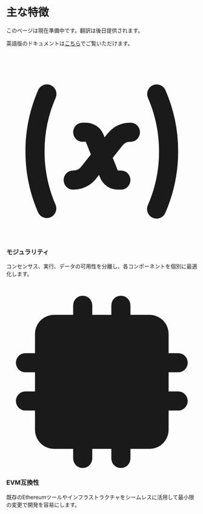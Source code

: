 # 主な特徴

このページは現在準備中です。翻訳は後日提供されます。

英語版のドキュメントは[こちら](/en/getting-started/key-features)でご覧いただけます。

<div className="grid grid-cols-1 md:grid-cols-2 gap-6 mt-6">
  <div className="bg-white dark:bg-gray-800 p-6 rounded-lg border border-gray-200 dark:border-gray-700 shadow-sm">
    <h3 className="flex items-center text-lg font-semibold mb-2">
      <svg xmlns="http://www.w3.org/2000/svg" className="h-5 w-5 mr-2 text-nero-brand" viewBox="0 0 20 20" fill="currentColor">
        <path fillRule="evenodd" d="M4.649 3.084A1 1 0 015.163 4.4 13.95 13.95 0 004 10c0 1.993.416 3.886 1.164 5.6a1 1 0 01-1.832.8A15.95 15.95 0 012 10c0-2.274.475-4.44 1.332-6.4a1 1 0 011.317-.516zM12.96 7a3 3 0 00-2.342 1.126l-.328.41-.111-.279A2 2 0 008.323 7H8a1 1 0 000 2h.323l.532 1.33-1.035 1.295a1 1 0 01-.781.375H7a1 1 0 100 2h.039a3 3 0 002.342-1.126l.328-.41.111.279A2 2 0 0011.677 14H12a1 1 0 100-2h-.323l-.532-1.33 1.035-1.295A1 1 0 0112.961 9H13a1 1 0 100-2h-.039zm1.874-2.6a1 1 0 011.833-.8A15.95 15.95 0 0118 10c0 2.274-.475 4.44-1.332 6.4a1 1 0 11-1.832-.8A13.949 13.949 0 0016 10c0-1.993-.416-3.886-1.165-5.6z" clipRule="evenodd" />
      </svg>
      モジュラリティ
    </h3>
    <p className="text-gray-600 dark:text-gray-300">コンセンサス、実行、データの可用性を分離し、各コンポーネントを個別に最適化します。</p>
  </div>
  
  <div className="bg-white dark:bg-gray-800 p-6 rounded-lg border border-gray-200 dark:border-gray-700 shadow-sm">
    <h3 className="flex items-center text-lg font-semibold mb-2">
      <svg xmlns="http://www.w3.org/2000/svg" className="h-5 w-5 mr-2 text-nero-brand" viewBox="0 0 20 20" fill="currentColor">
        <path d="M13 7H7v6h6V7z" />
        <path fillRule="evenodd" d="M7 2a1 1 0 012 0v1h2V2a1 1 0 112 0v1h2a2 2 0 012 2v2h1a1 1 0 110 2h-1v2h1a1 1 0 110 2h-1v2a2 2 0 01-2 2h-2v1a1 1 0 11-2 0v-1H9v1a1 1 0 11-2 0v-1H5a2 2 0 01-2-2v-2H2a1 1 0 110-2h1V9H2a1 1 0 010-2h1V5a2 2 0 012-2h2V2zM5 5h10v10H5V5z" clipRule="evenodd" />
      </svg>
      EVM互換性
    </h3>
    <p className="text-gray-600 dark:text-gray-300">既存のEthereumツールやインフラストラクチャをシームレスに活用して最小限の変更で開発を容易にします。</p>
  </div>
</div> 